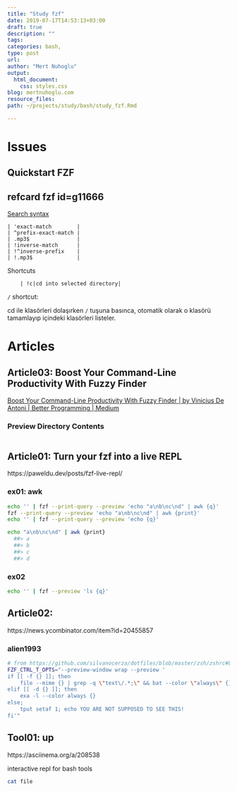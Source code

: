```yaml
---
title: "Study fzf"
date: 2019-07-17T14:53:13+03:00 
draft: true
description: ""
tags:
categories: bash, 
type: post
url:
author: "Mert Nuhoglu"
output:
  html_document:
    css: styles.css
blog: mertnuhoglu.com
resource_files:
path: ~/projects/study/bash/study_fzf.Rmd

---
```


# Issues

## Quickstart FZF


## refcard fzf id=g11666

[Search syntax](https://github.com/junegunn/fzf#search-syntax)

    | 'exact-match        |
    | ^prefix-exact-match |
    | .mp3$               |
    | !inverse-match      |
    | !^inverse-prefix    |
    | !.mp3$              |

Shortcuts

		| !c|cd into selected directory|

`/` shortcut:

cd ile klasörleri dolaşırken `/` tuşuna basınca, otomatik olarak o klasörü tamamlayıp içindeki klasörleri listeler.

# Articles

## Article03: Boost Your Command-Line Productivity With Fuzzy Finder 

[Boost Your Command-Line Productivity With Fuzzy Finder | by Vinicius De Antoni | Better Programming | Medium](https://medium.com/better-programming/boost-your-command-line-productivity-with-fuzzy-finder-985aa162ba5d)

### Preview Directory Contents

```bash
```


## Article01: Turn your fzf into a live REPL

https://paweldu.dev/posts/fzf-live-repl/

### ex01: awk

``` bash
echo '' | fzf --print-query --preview 'echo "a\nb\nc\nd" | awk {q}'
fzf --print-query --preview 'echo "a\nb\nc\nd" | awk {print}'
echo '' | fzf --print-query --preview 'echo {q}'
``` 

``` bash
echo "a\nb\nc\nd" | awk {print}
  ##> a
  ##> b
  ##> c
  ##> d
``` 

### ex02

``` bash
echo '' | fzf --preview 'ls {q}'
``` 

## Article02: 

https://news.ycombinator.com/item?id=20455857

### alien1993

``` bash
# from https://github.com/silvanocerza/dotfiles/blob/master/zsh/zshrc#L44-L55
FZF_CTRL_T_OPTS="--preview-window wrap --preview '
if [[ -f {} ]]; then
    file --mime {} | grep -q \"text\/.*;\" && bat --color \"always\" {} || (tput setaf 1; file --mime {})
elif [[ -d {} ]]; then
    exa -l --color always {}
else;
    tput setaf 1; echo YOU ARE NOT SUPPOSED TO SEE THIS!
fi'"
``` 

## Tool01: up

https://asciinema.org/a/208538

interactive repl for bash tools

``` bash
cat file
``` 


